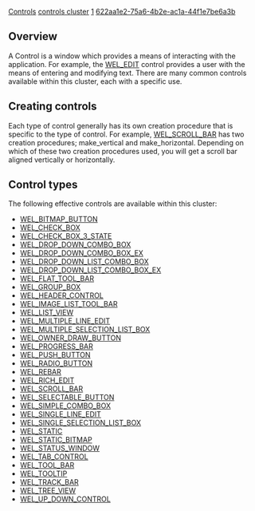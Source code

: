 [[Property:title|Controls]]
[[Property:link_title|controls cluster]]
[[Property:weight|1]]
[[Property:uuid|622aa1e2-75a6-4b2e-ac1a-44f1e7be6a3b]]
==Overview==

A Control is a window which provides a means of interacting with the application. For example, the [[ref:libraries/wel/reference/wel_edit_chart|WEL_EDIT]]  control provides a user with the means of entering and modifying text. There are many common controls available within this cluster, each with a specific use.

{{note| '''Note:''' Each control inherits from [[ref:libraries/wel/reference/wel_control_chart|WEL_CONTROL]]  which is a descendent of [[ref:libraries/wel/reference/wel_window_chart|WEL_WINDOW]]  This provides the control with a large number of general features (including full window functionality). Each control also provides its own feature set which give access to specific properties of that control. }}

==Creating controls==

Each type of control generally has its own creation procedure that is specific to the type of control. For example, [[ref:libraries/wel/reference/wel_scroll_bar_chart|WEL_SCROLL_BAR]]  has two creation procedures; make_vertical and make_horizontal. Depending on which of these two creation procedures used, you will get a scroll bar aligned vertically or horizontally. 

==Control types==

The following effective controls are available within this cluster:
* [[ref:libraries/wel/reference/wel_bitmap_button_chart|WEL_BITMAP_BUTTON]] 
*  [[WEL_CHECKBOX|WEL_CHECK_BOX]]  
*  [[WEL_CHECK_BOX_3_STATE|WEL_CHECK_BOX_3_STATE]]  
* [[ref:libraries/wel/reference/wel_drop_down_combo_box_chart|WEL_DROP_DOWN_COMBO_BOX]] 
* [[ref:libraries/wel/reference/wel_drop_down_combo_box_ex_chart|WEL_DROP_DOWN_COMBO_BOX_EX]] 
* [[ref:libraries/wel/reference/wel_drop_down_list_combo_box_chart|WEL_DROP_DOWN_LIST_COMBO_BOX]] 
* [[ref:libraries/wel/reference/wel_drop_down_list_combo_box_ex_chart|WEL_DROP_DOWN_LIST_COMBO_BOX_EX]] 
* [[ref:libraries/wel/reference/wel_flat_tool_bar_chart|WEL_FLAT_TOOL_BAR]] 
*  [[WEL_GROUP_BOX|WEL_GROUP_BOX]]  
* [[ref:libraries/wel/reference/wel_header_control_chart|WEL_HEADER_CONTROL]] 
* [[ref:libraries/wel/reference/wel_imagelist_tool_bar_chart|WEL_IMAGE_LIST_TOOL_BAR]] 
*  [[WEL_LIST_VIEW|WEL_LIST_VIEW]]  
*  [[WEL_MULTIPLE_LINE_EDIT|WEL_MULTIPLE_LINE_EDIT]]  
*  [[WEL_MULTIPLE_SELECTION_LIST_BOX|WEL_MULTIPLE_SELECTION_LIST_BOX]]  
* [[ref:libraries/wel/reference/wel_owner_draw_button_chart|WEL_OWNER_DRAW_BUTTON]] 
*  [[WEL_PROGRESS_BAR|WEL_PROGRESS_BAR]]  
*  [[WEL_PUSH_BUTTON|WEL_PUSH_BUTTON]]  
*  [[WEL_RADIO_BUTTON|WEL_RADIO_BUTTON]]  
* [[ref:libraries/wel/reference/wel_rebar_chart|WEL_REBAR]] 
* [[ref:libraries/wel/reference/wel_rich_edit_chart|WEL_RICH_EDIT]] 
*  [[WEL_SCROLL_BAR|WEL_SCROLL_BAR]]  
* [[ref:libraries/wel/reference/wel_selectable_button_chart|WEL_SELECTABLE_BUTTON]] 
* [[ref:libraries/wel/reference/wel_simple_combo_box_chart|WEL_SIMPLE_COMBO_BOX]] 
*  [[WEL_SINGLE_LINE_EDIT|WEL_SINGLE_LINE_EDIT]]  
*  [[WEL_SINGLE_SELECTION_LIST_BOX|WEL_SINGLE_SELECTION_LIST_BOX]]  
* [[ref:libraries/wel/reference/wel_static_chart|WEL_STATIC]] 
* [[ref:libraries/wel/reference/wel_static_bitmap_chart|WEL_STATIC_BITMAP]] 
* [[ref:libraries/wel/reference/wel_status_window_chart|WEL_STATUS_WINDOW]] 
* [[ref:libraries/wel/reference/wel_tab_control_chart|WEL_TAB_CONTROL]] 
* [[ref:libraries/wel/reference/wel_tool_bar_chart|WEL_TOOL_BAR]] 
*  [[WEL_TOOLTIP|WEL_TOOLTIP]]  
*  [[WEL_TRACK_BAR|WEL_TRACK_BAR]]  
* [[ref:libraries/wel/reference/wel_tree_view_chart|WEL_TREE_VIEW]] 
*  [[WEL_UP_DOWN_CONTROL|WEL_UP_DOWN_CONTROL]]  




